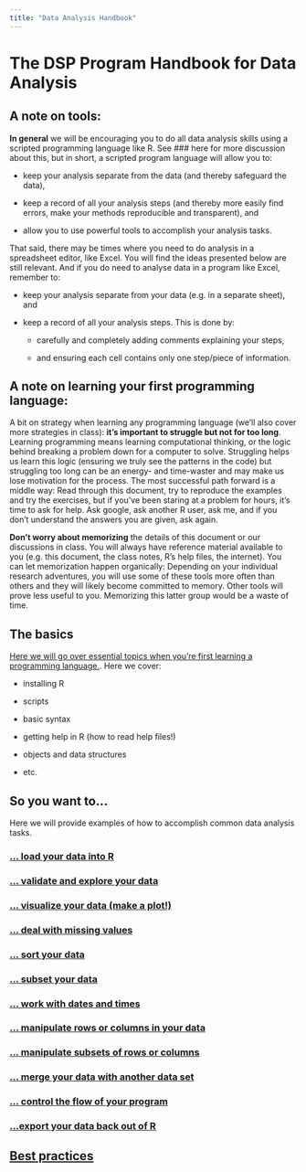 ```yaml
---
title: "Data Analysis Handbook"
---
```



# The DSP Program Handbook for Data Analysis {.unnumbered}

## A note on tools:

**In general** we will be encouraging you to do all data analysis skills using a scripted programming language like R.  See ### here for more discussion about this, but in short, a scripted program language will allow you to:  

* keep your analysis separate from the data (and thereby safeguard the data),

* keep a record of all your analysis steps (and thereby more easily find errors, make your methods reproducible and transparent), and 

* allow you to use powerful tools to accomplish your analysis tasks.  


That said, there may be times where you need to do analysis in a spreadsheet editor, like Excel.  You will find the ideas presented below are still relevant.  And if you do need to analyse data in a program like Excel, remember to:  

* keep your analysis separate from your data (e.g. in a separate sheet), and 

* keep a record of all your analysis steps.  This is done by:

  + carefully and completely adding comments explaining your steps, 

  + and ensuring each cell contains only one step/piece of information.

## A note on learning your first programming language:

A bit on strategy when learning any programming language (we'll also cover more strategies in class): **it's important to struggle but not for too long**.  Learning programming means learning computational thinking, or the logic behind breaking a problem down for a computer to solve.  Struggling helps us learn this logic (ensuring we truly see the patterns in the code) but struggling too long can be an energy- and time-waster and may make us lose motivation for the process.  The most successful path forward is a middle way: Read through this document, try to reproduce the examples and try the exercises, but if you've been staring at a problem for hours, it's time to ask for help.  Ask google, ask another R user, ask me, and if you don't understand the answers you are given, ask again.  

**Don't worry about memorizing** the details of this document or our discussions in class.   You will always have reference material available to you (e.g. this document, the class notes, R's help files, the internet). You can let memorization happen organically: Depending on your individual research adventures, you will use some of these tools more often than others and they will likely become committed to memory.  Other tools will prove less useful to you.  Memorizing this latter group would be a waste of time.

## The basics

[Here we will go over essential topics when you're first learning a programming language.](DSPPH_DA_RBasics.qmd). Here we cover:

* installing R 

* scripts 

* basic syntax

* getting help in R (how to read help files!)

* objects and data structures

* etc.


## So you want to...

Here we will provide examples of how to accomplish common data analysis tasks.

### [... load your data into R](DSPPH_DA_Import.qmd) 

### [... validate and explore your data](DSPPH_DA_Validate.qmd)

### [... visualize your data (make a plot!)](DSPPH_DA_Visualization.qmd)

### [... deal with missing values](DSPPH_DA_MissingValues.qmd)

### [... sort your data](DSPPH_DA_Sort.qmd)

### [... subset your data](DSPPH_DA_Subset.qmd) 

### [... work with dates and times](DSPPH_DA_DatesTimes.qmd)

### [... manipulate rows or columns in your data](DSPPH_DA_ManipulateRowsColumns.qmd) 

### [... manipulate subsets of rows or columns](DSPPH_DA_ManipulateSubsets.qmd) 

### [... merge your data with another data set](DSPPH_DA_Merge.qmd)

### [... control the flow of your program](DSPPH_DA_Control.qmd)

### [...export your data back out of R](DSPPH_DA_Export.qmd)

## [Best practices](DSPPH_DA_BestPractices.qmd)


